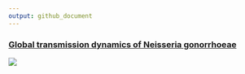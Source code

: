 ```yaml
---
output: github_document
---
```



### [Global transmission dynamics of Neisseria gonorrhoeae](https://magnunos.shinyapps.io/LineageHomology_Explorer/?_ga=2.205397328.1370338265.1637693506-226041197.1637248825)

[![](https://github.com/magnusnosnes/10000_Ngon_genomes/blob/main/TL_Explorer.png)](Files/TL_Explorer.png)
